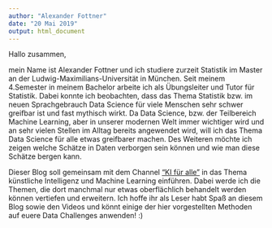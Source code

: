 ```yaml
---
author: "Alexander Fottner"
date: "20 Mai 2019"
output: html_document
---
```


Hallo zusammen,

mein Name ist Alexander Fottner und ich studiere zurzeit Statistik im Master an der Ludwig-Maximilians-Universität in München. Seit meinem $4.$Semester in meinem Bachelor arbeite ich als Übungsleiter und Tutor für Statistik. Dabei konnte ich beobachten, dass das Thema Statistik bzw. im neuen Sprachgebrauch Data Science für viele Menschen sehr schwer greifbar ist und fast mythisch wirkt. Da Data Science, bzw. der Teilbereich Machine Learning, aber in unserer modernen Welt immer wichtiger wird und an sehr vielen Stellen im Alltag bereits angewendet wird, will ich das Thema Data Science für alle etwas greifbarer machen. Des Weiteren möchte ich zeigen welche Schätze in Daten verborgen sein können und wie man diese Schätze bergen kann. 

Dieser Blog soll gemeinsam mit dem Channel ["KI für alle"](https://www.youtube.com/channel/UCMfQpMewAT6yrglbOxLPDxA?disable_polymer=true) in das Thema künstliche Intelligenz und Machine Learning einführen. Dabei werde ich die Themen, die dort manchmal nur etwas oberflächlich behandelt werden können vertiefen und erweitern. Ich hoffe ihr als Leser habt Spaß an diesem Blog sowie den Videos und könnt einige der hier vorgestellten Methoden auf euere Data Challenges anwenden! :)